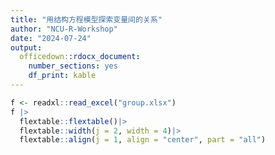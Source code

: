 ```yaml
---
title: "用结构方程模型探索变量间的关系"
author: "NCU-R-Workshop"
date: "2024-07-24"
output: 
  officedown::rdocx_document:
    number_sections: yes
    df_print: kable
---
```





```r
f <- readxl::read_excel("group.xlsx")
f |>
  flextable::flextable()|>
  flextable::width(j = 2, width = 4)|>
  flextable::align(j = 1, align = "center", part = "all")
```